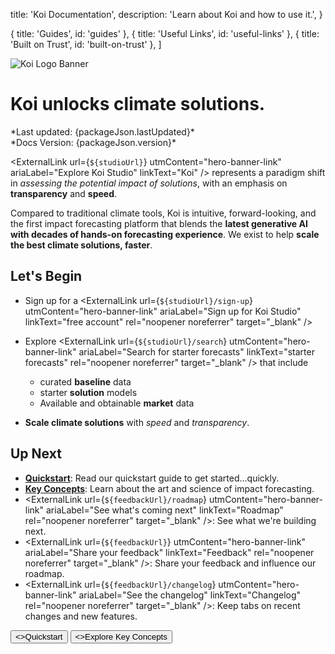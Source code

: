 

  title: 'Koi Documentation',
  description:
    'Learn about Koi and how to use it.',
}

  { title: 'Guides', id: 'guides' },
  { title: 'Useful Links', id: 'useful-links' },
  { title: 'Built on Trust', id: 'built-on-trust' },
]

<HeroPattern />

<Image
  src={koiLogoBanner}
  alt="Koi Logo Banner"
  className="w-full mt-0"
/>

# Koi unlocks climate solutions.
<p className="text-sm italic">
*Last updated: {packageJson.lastUpdated}*<br />
*Docs Version: {packageJson.version}*
</p>

<ExternalLink
  url={`${studioUrl}`}
  utmContent="hero-banner-link"
  ariaLabel="Explore Koi Studio"
  linkText="Koi"
/> represents a paradigm shift in *assessing the potential impact of solutions*, with an
emphasis on **transparency** and **speed**.

Compared to traditional climate tools, Koi is intuitive, forward-looking, and the first
impact forecasting platform that blends the **latest generative AI with decades of hands-on forecasting experience**.
We exist to help **scale the best climate solutions, faster**.

## Let's Begin

- Sign up for a <ExternalLink
    url={`${studioUrl}/sign-up`}
    utmContent="hero-banner-link"
    ariaLabel="Sign up for Koi Studio"
    linkText="free account"
    rel="noopener noreferrer"
    target="_blank"
  />
- Explore <ExternalLink
    url={`${studioUrl}/search`}
    utmContent="hero-banner-link"
    ariaLabel="Search for starter forecasts"
    linkText="starter forecasts"
    rel="noopener noreferrer"
    target="_blank"
  /> that include
  - curated **baseline** data
  - starter **solution** models
  - Available and obtainable **market** data

- **Scale climate solutions** with *speed* and *transparency*.

## Up Next

- [**Quickstart**](/docs/quickstart): Read our quickstart guide to get started...quickly.
- [**Key Concepts**](/docs/resources/key-concepts-overview): Learn about the art and science of impact forecasting.
- <ExternalLink
    url={`${feedbackUrl}/roadmap`}
    utmContent="hero-banner-link"
    ariaLabel="See what's coming next"
    linkText="Roadmap"
    rel="noopener noreferrer"
    target="_blank"
  />: See what we're building next.
- <ExternalLink
    url={`${feedbackUrl}`}
    utmContent="hero-banner-link"
    ariaLabel="Share your feedback"
    linkText="Feedback"
    rel="noopener noreferrer"
    target="_blank"
  />: Share your feedback and influence our roadmap.
- <ExternalLink
    url={`${feedbackUrl}/changelog`}
    utmContent="hero-banner-link"
    ariaLabel="See the changelog"
    linkText="Changelog"
    rel="noopener noreferrer"
    target="_blank"
  />: Keep tabs on recent changes and new features.

<div className="not-prose mb-16 mt-6 flex gap-3">
  <Button href="/docs/quickstart" arrow="right">
    <>Quickstart</>
  </Button>
  <Button href="/docs/key-concepts" variant="outline">
    <>Explore Key Concepts</>
  </Button>
</div>


<Guides />

<UsefulLinks />

<BuiltOnTrust />

<Callouts />
